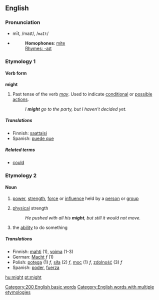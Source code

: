 ==English==

{{rank|without|make|def|112|might|being|day|through}}

===Pronunciation===
*mīt, /maɪt/, /<tt>maIt</tt>/
*{{audio|en-us-might.ogg|Audio (US)}}
*:'''Homophones''': [[mite]]
*:[[Rhymes:English:-aɪt|Rhymes: -aɪt]]

===Etymology 1===
====Verb form====
'''might'''
#Past tense of the verb ''[[may]]''. Used to indicate [[conditional]] or [[possible]] [[action]]s.
#:''I '''might''' go to the party, but I haven't decided yet.''

=====Translations=====
*Finnish: [[saattaisi]]
*Spanish: [[puede que]]

=====Related terms=====
*[[could]]

===Etymology 2===
==== Noun ====
{{en-noun2|'''might'''|-}}
# {{uncountable}} [[power]], [[strength]], [[force]] or [[influence]] held by a [[person]] or [[group]]
# {{uncountable}} [[physical]] strength
#:''He pushed with all his '''might''', but still it would not move.''
# {{uncountable}} the [[ability]] to do something

=====Translations=====
{{rfc-trans}}
*Finnish: [[mahti]] (1), [[voima]] (1-3)
*German: [[Macht]] ''f'' (1)
*Polish: [[potęga]] (1) ''f'', [[siła]] (2) ''f'', [[moc]] (1) ''f'', [[zdolność]] (3) ''f''
*Spanish: [[poder]], [[fuerza]]

[[Category:200 English basic words]]
[[Category:English words with multiple etymologies]]

[[hu:might]]
[[pt:might]]